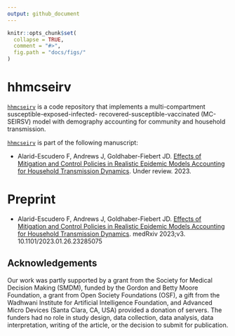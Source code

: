 ```yaml
---
output: github_document
---
```


<!-- README.md is generated from README.Rmd. Please edit that file -->

```r
knitr::opts_chunk$set(
  collapse = TRUE,
  comment = "#>",
  fig.path = "docs/figs/"
)
```


# hhmcseirv

[`hhmcseirv`](https://github.com/SC-COSMO/hhmcseirv) is a code repository that implements a multi-compartment susceptible-exposed-infected- recovered-susceptible-vaccinated (MC-SEIRSV) model with demography accounting for community and household transmission.

[`hhmcseirv`](https://github.com/SC-COSMO/hhmcseirv) is part of the following manuscript:

- Alarid-Escudero F, Andrews J, Goldhaber-Fiebert JD. [Effects of Mitigation and Control Policies in Realistic Epidemic Models Accounting for Household Transmission Dynamics](https://www.medrxiv.org/content/10.1101/2023.01.26.23285075v2). Under review. 2023. 

# Preprint
- Alarid-Escudero F, Andrews J, Goldhaber-Fiebert JD. [Effects of Mitigation and Control Policies in Realistic Epidemic Models Accounting for Household Transmission Dynamics](https://www.medrxiv.org/content/10.1101/2023.01.26.23285075v2). medRxiv 2023;v3. 10.1101/2023.01.26.23285075

## Acknowledgements

Our work was partly supported by a grant from the Society for Medical Decision Making (SMDM), funded by the Gordon and Betty Moore Foundation, a grant from Open Society Foundations (OSF), a gift from the Wadhwani Institute for Artificial Intelligence Foundation, and Advanced Micro Devices (Santa Clara, CA, USA) provided a donation of servers. The funders had no role in study design, data collection, data analysis, data interpretation, writing of the article, or the decision to submit for publication.
